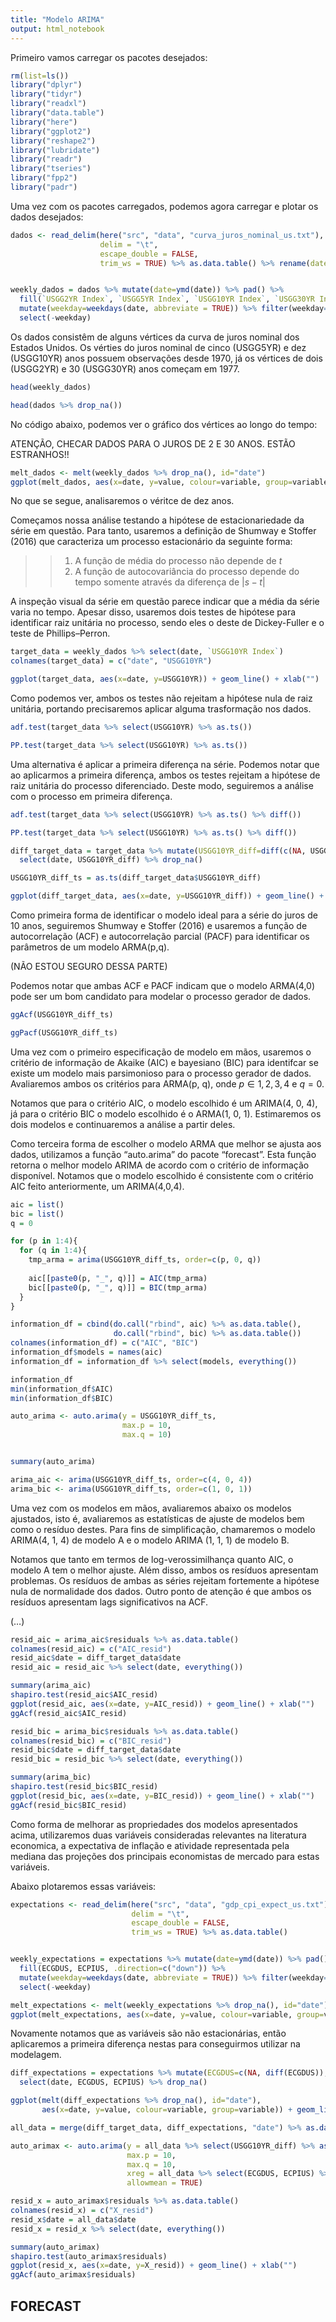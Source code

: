 ```yaml
---
title: "Modelo ARIMA"
output: html_notebook
---
```


Primeiro vamos carregar os pacotes desejados:

```r
rm(list=ls())
library("dplyr")
library("tidyr")
library("readxl")
library("data.table")
library("here")
library("ggplot2")
library("reshape2")
library("lubridate")
library("readr")
library("tseries")
library("fpp2")
library("padr")
```

Uma vez com os pacotes carregados, podemos agora carregar e plotar os dados desejados:

```r

dados <- read_delim(here("src", "data", "curva_juros_nominal_us.txt"),
                    delim = "\t",
                    escape_double = FALSE, 
                    trim_ws = TRUE) %>% as.data.table() %>% rename(date=Dates)


weekly_dados = dados %>% mutate(date=ymd(date)) %>% pad() %>%
  fill(`USGG2YR Index`, `USGG5YR Index`, `USGG10YR Index`, `USGG30YR Index`, .direction=c("down")) %>%
  mutate(weekday=weekdays(date, abbreviate = TRUE)) %>% filter(weekday=='Sex'|weekday=='Fri') %>%
  select(-weekday)

```

Os dados consistêm de alguns vértices da curva de juros nominal dos Estados Unidos. Os vérties do juros nominal de cinco (USGG5YR) e dez (USGG10YR) anos possuem observações desde 1970, já os vértices de dois (USGG2YR) e 30 (USGG30YR) anos começam em 1977.

```r
head(weekly_dados)
```


```r

head(dados %>% drop_na())

```
No código abaixo, podemos ver o gráfico dos vértices ao longo do tempo:

ATENÇÃO, CHECAR DADOS PARA O JUROS DE 2 E 30 ANOS. ESTÃO ESTRANHOS!!

```r

melt_dados <- melt(weekly_dados %>% drop_na(), id="date")
ggplot(melt_dados, aes(x=date, y=value, colour=variable, group=variable)) + geom_line()

```
No que se segue, analisaremos o véritce de dez anos.

Começamos nossa análise testando a hipótese de estacionariedade da série em questão. Para tanto, usaremos a definição de Shumway e Stoffer (2016) que caracteriza um processo estacionário da seguinte forma:

>> 1) A função de média do processo não depende de $t$
>> 2) A função de autocovariância do processo depende do tempo somente através da diferença de $|s - t|$

A inspeção visual da série em questão parece indicar que a média da série varia no tempo. Apesar disso, usaremos dois testes de hipótese para identificar raiz unitária no processo, sendo eles o deste de Dickey-Fuller e o teste de Phillips–Perron.


```r
target_data = weekly_dados %>% select(date, `USGG10YR Index`)
colnames(target_data) = c("date", "USGG10YR")

ggplot(target_data, aes(x=date, y=USGG10YR)) + geom_line() + xlab("")
```

Como podemos ver, ambos os testes não rejeitam a hipótese nula de raiz unitária, portando precisaremos aplicar alguma trasformação nos dados. 

```r
adf.test(target_data %>% select(USGG10YR) %>% as.ts())
```

```r

PP.test(target_data %>% select(USGG10YR) %>% as.ts())

```

Uma alternativa é aplicar a primeira diferença na série. Podemos notar que ao aplicarmos a primeira diferença, ambos os testes rejeitam a hipótese de raiz unitária do processo diferenciado. Deste modo, seguiremos a análise com o processo em primeira diferença.

```r

adf.test(target_data %>% select(USGG10YR) %>% as.ts() %>% diff())

```

```r

PP.test(target_data %>% select(USGG10YR) %>% as.ts() %>% diff())

```


```r

diff_target_data = target_data %>% mutate(USGG10YR_diff=diff(c(NA, USGG10YR))) %>%
  select(date, USGG10YR_diff) %>% drop_na()

USGG10YR_diff_ts = as.ts(diff_target_data$USGG10YR_diff)

ggplot(diff_target_data, aes(x=date, y=USGG10YR_diff)) + geom_line() + xlab("")

```
Como primeira forma de identificar o modelo ideal para a série do juros de 10 anos, seguiremos Shumway e Stoffer (2016) e usaremos a função de autocorrelação (ACF) e autocorrelação parcial (PACF) para identificar os parâmetros de um modelo ARMA(p,q).

(NÃO ESTOU SEGURO DESSA PARTE)

Podemos notar que ambas ACF e PACF indicam que o modelo ARMA(4,0) pode ser um bom candidato para modelar o processo gerador de dados.


```r

ggAcf(USGG10YR_diff_ts)

```


```r

ggPacf(USGG10YR_diff_ts)

```

Uma vez com o primeiro especificação de modelo em mãos, usaremos o critério de informação de Akaike (AIC) e bayesiano (BIC) para identifcar se existe um modelo mais parsimonioso para o processo gerador de dados. Avaliaremos ambos os critérios para ARMA(p, q), onde $p \in {1, 2, 3, 4}$ e $q=0$.

Notamos que para o critério AIC, o modelo escolhido é um ARIMA(4, 0, 4), já para o critério BIC o modelo escolhido é o ARMA(1, 0, 1). Estimaremos os dois modelos e continuaremos a análise a partir deles.

Como terceira forma de escolher o modelo ARMA que melhor se ajusta aos dados, utilizamos a função "auto.arima" do pacote "forecast". Esta função retorna o melhor modelo ARIMA de acordo com o critério de informação disponível. Notamos que o modelo escolhido é consistente com o critério AIC feito anteriormente, um ARIMA(4,0,4).

```r

aic = list()
bic = list()
q = 0

for (p in 1:4){
  for (q in 1:4){
    tmp_arma = arima(USGG10YR_diff_ts, order=c(p, 0, q))
  
    aic[[paste0(p, "_", q)]] = AIC(tmp_arma)
    bic[[paste0(p, "_", q)]] = BIC(tmp_arma) 
  }
}

information_df = cbind(do.call("rbind", aic) %>% as.data.table(),
                       do.call("rbind", bic) %>% as.data.table())
colnames(information_df) = c("AIC", "BIC")
information_df$models = names(aic)
information_df = information_df %>% select(models, everything())

information_df
min(information_df$AIC)
min(information_df$BIC)
```

```r

auto_arima <- auto.arima(y = USGG10YR_diff_ts,
                         max.p = 10,
                         max.q = 10)


summary(auto_arima)
```

```r

arima_aic <- arima(USGG10YR_diff_ts, order=c(4, 0, 4))
arima_bic <- arima(USGG10YR_diff_ts, order=c(1, 0, 1))

```



Uma vez com os modelos em mãos, avaliaremos abaixo os modelos ajustados, isto é, avaliaremos as estatísticas de ajuste de modelos bem como o resíduo destes. Para fins de simplificação, chamaremos o modelo ARIMA(4, 1, 4) de modelo A e o modelo ARIMA (1, 1, 1) de modelo B. 

Notamos que tanto em termos de log-verossimilhança quanto AIC, o modelo A tem o melhor ajuste. Além disso, ambos os resíduos apresentam problemas. Os resíduos de ambas as séries rejeitam fortemente a hipótese nula de normalidade dos dados. Outro ponto de atenção é que ambos os resíduos apresentam lags significativos na ACF.

(...)



```r

resid_aic = arima_aic$residuals %>% as.data.table()
colnames(resid_aic) = c("AIC_resid")
resid_aic$date = diff_target_data$date
resid_aic = resid_aic %>% select(date, everything())

summary(arima_aic)
shapiro.test(resid_aic$AIC_resid)
ggplot(resid_aic, aes(x=date, y=AIC_resid)) + geom_line() + xlab("")
ggAcf(resid_aic$AIC_resid)

```


```r

resid_bic = arima_bic$residuals %>% as.data.table()
colnames(resid_bic) = c("BIC_resid")
resid_bic$date = diff_target_data$date
resid_bic = resid_bic %>% select(date, everything())

summary(arima_bic)
shapiro.test(resid_bic$BIC_resid)
ggplot(resid_bic, aes(x=date, y=BIC_resid)) + geom_line() + xlab("")
ggAcf(resid_bic$BIC_resid)

```
Como forma de melhorar as propriedades dos modelos apresentados acima, utilizaremos duas variáveis consideradas relevantes na literatura economica, a expectativa de inflação e atividade representada pela mediana das projeções dos principais economistas de mercado para estas variáveis.

Abaixo plotaremos essas variáveis:

```r

expectations <- read_delim(here("src", "data", "gdp_cpi_expect_us.txt"),
                           delim = "\t",
                           escape_double = FALSE, 
                           trim_ws = TRUE) %>% as.data.table()


weekly_expectations = expectations %>% mutate(date=ymd(date)) %>% pad() %>%
  fill(ECGDUS, ECPIUS, .direction=c("down")) %>%
  mutate(weekday=weekdays(date, abbreviate = TRUE)) %>% filter(weekday=='Sex'|weekday=='Fri') %>%
  select(-weekday)

melt_expectations <- melt(weekly_expectations %>% drop_na(), id="date")
ggplot(melt_expectations, aes(x=date, y=value, colour=variable, group=variable)) + geom_line()

```

Novamente notamos que as variáveis são não estacionárias, então aplicaremos a primeira diferença nestas para conseguirmos utilizar na modelagem.

```r

diff_expectations = expectations %>% mutate(ECGDUS=c(NA, diff(ECGDUS)), ECPIUS=c(NA, diff(ECPIUS))) %>%
  select(date, ECGDUS, ECPIUS) %>% drop_na()

ggplot(melt(diff_expectations %>% drop_na(), id="date"),
       aes(x=date, y=value, colour=variable, group=variable)) + geom_line()

```



```r

all_data = merge(diff_target_data, diff_expectations, "date") %>% as.data.table() %>% drop_na()

auto_arimax <- auto.arima(y = all_data %>% select(USGG10YR_diff) %>% as.ts(),
                          max.p = 10,
                          max.q = 10,
                          xreg = all_data %>% select(ECGDUS, ECPIUS) %>% as.ts(),
                          allowmean = TRUE)

resid_x = auto_arimax$residuals %>% as.data.table()
colnames(resid_x) = c("X_resid")
resid_x$date = all_data$date
resid_x = resid_x %>% select(date, everything())

summary(auto_arimax)
shapiro.test(auto_arimax$residuals)
ggplot(resid_x, aes(x=date, y=X_resid)) + geom_line() + xlab("")
ggAcf(auto_arimax$residuals)

```

## FORECAST

```r

```




